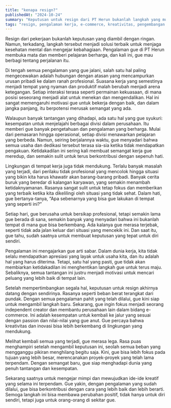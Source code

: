 ```yaml
---
title: "kenapa resign?"
publishedAt: "2024-10-24"
summary: "Keputusan untuk resign dari PT Herun bukanlah langkah yang mudah, tetapi pengalaman pahit dengan atasan yang mencampurkan urusan pribadi ke ranah profesional membuat gue harus mengambil tindakan. "
tags: "resign, pengalaman kerja, e-commerce, kreativitas, pengembangan diri, lingkungan kerja, profesionalisme, motivasi, independent creator"
---
```


Resign dari pekerjaan bukanlah keputusan yang diambil dengan ringan. Namun, terkadang, langkah tersebut menjadi solusi terbaik untuk menjaga kesehatan mental dan mengejar kebahagiaan. Pengalaman gue di PT Herun membuka mata dan memberi pelajaran berharga, dan kali ini, gue mau berbagi tentang perjalanan itu.

Di tengah semua pengalaman yang gue jalani, salah satu hal paling mengecewakan adalah hubungan dengan atasan yang mencampurkan urusan pribadi ke dalam ranah profesional. Suasana kerja yang semestinya menjadi tempat yang nyaman dan produktif malah berubah menjadi arena ketegangan. Setiap interaksi terasa seperti permainan kekuasaan, di mana posisi seseorang menjadi alat untuk menekan dan mengendalikan. Hal ini sangat memengaruhi motivasi gue untuk bekerja dengan baik, dan dalam jangka panjang, itu berpotensi merusak semangat yang ada.

Walaupun banyak tantangan yang dihadapi, ada satu hal yang gue syukuri: kesempatan untuk menjelajahi berbagai divisi dalam perusahaan. Itu memberi gue banyak pengetahuan dan pengalaman yang berharga. Mulai dari pemasaran hingga operasional, setiap divisi menawarkan pelajaran yang berbeda. Namun, seiring berjalannya waktu, gue menyadari bahwa semua usaha dan dedikasi tersebut terasa sia-sia ketika tidak mendapatkan pengakuan. Ketidakadilan ini sering kali membuat semangat kerja gue meredup, dan semakin sulit untuk terus berkontribusi dengan sepenuh hati.

Lingkungan di tempat kerja juga tidak mendukung. Terlalu banyak masalah yang terjadi, dari perilaku tidak profesional yang mencolok hingga situasi yang bikin kita harus khawatir akan barang-barang pribadi. Banyak cerita buruk yang beredar di kalangan karyawan, yang semakin menambah ketidaknyamanan. Rasanya sangat sulit untuk tetap fokus dan memberikan yang terbaik ketika kita dikelilingi oleh situasi yang tidak sehat. Dalam hati, gue bertanya-tanya, “Apa sebenarnya yang bisa gue lakukan di tempat yang seperti ini?”

Setiap hari, gue berusaha untuk bersikap profesional, tetapi semakin lama gue berada di sana, semakin banyak yang menyadari bahwa ini bukanlah tempat di mana gue bisa berkembang. Ada kalanya gue merasa terjebak, seperti tidak ada jalan keluar dari situasi yang mencekik ini. Dan saat itu, gue tahu, sudah saatnya untuk membuat keputusan yang tepat untuk diri sendiri.

Pengalaman ini mengajarkan gue arti sabar. Dalam dunia kerja, kita tidak selalu mendapatkan apresiasi yang layak untuk usaha kita, dan itu adalah hal yang harus diterima. Tetapi, satu hal yang pasti, gue tidak akan membiarkan ketidakadilan ini menghentikan langkah gue untuk terus maju. Sebaliknya, semua tantangan ini justru menjadi motivasi untuk mencari peluang yang lebih baik di tempat lain.

Setelah mempertimbangkan segala hal, keputusan untuk resign akhirnya datang dengan sendirinya. Rasanya seperti beban berat terangkat dari pundak. Dengan semua pengalaman pahit yang telah dilalui, gue kini siap untuk mengambil langkah baru. Sekarang, gue ingin fokus menjadi seorang independent creator dan membantu perusahaan lain dalam bidang e-commerce. Ini adalah kesempatan untuk kembali ke jalur yang sesuai dengan passion dan nilai-nilai yang gue anut. Gue percaya bahwa kreativitas dan inovasi bisa lebih berkembang di lingkungan yang mendukung.

Melihat kembali semua yang terjadi, gue merasa lega. Rasa puas menghampiri setelah mengambil keputusan ini, seolah semua beban yang mengganggu pikiran menghilang begitu saja. Kini, gue bisa lebih fokus pada tujuan yang lebih besar, merencanakan proyek-proyek yang telah lama terpendam. Dengan semangat baru, gue siap menghadapi dunia yang penuh tantangan dan kesempatan.

Sekarang saatnya untuk mengejar mimpi dan mewujudkan ide-ide kreatif yang selama ini terpendam. Gue yakin, dengan pengalaman yang sudah dilalui, gue bisa berkontribusi dengan cara yang lebih baik dan lebih berarti. Semoga langkah ini bisa membawa perubahan positif, tidak hanya untuk diri sendiri, tetapi juga untuk orang-orang di sekitar gue.
